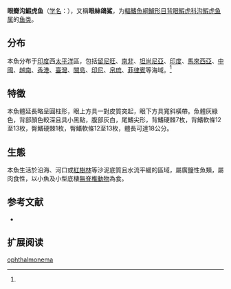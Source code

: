 {{Speciesbox
| status = NE
| status_system = IUCN3.1
| taxon = Oxyurichthys ophthalmonema
| authority = Bleeker, 1856<ref name='id8359'>{{cite web| url =http://www.bioinfo.cn/db05/BjdwSpecies.php?action=view&id=8359| title =眼瓣沟鰕虎鱼| work =中国动物物种编目数据库| publisher =中国科学院微生物研究所| author =中国科学院动物研究所| accessdate =2009-04-16| deadurl =yes| archiveurl =https://web.archive.org/web/20160305064550/http://www.bioinfo.cn/db05/BjdwSpecies.php?action=view&id=8359| archivedate =2016-03-05}}</ref>
| synonyms = *''Gobius ophthalmonema''<br /><small>Bleeker, 1856</small>-57''
*''Oxyurichthys ophthalmonemus''<br /><small>Bleeker, 1856</small>-57''
*''Oxyurichthys ophthalmonepis''<br /><small>Bleeker, 1856</small>-57''
}}

'''眼瓣沟鰕虎鱼'''（[[学名|学名]]：{{lang|la|''Oxyurichthys ophthalmonema''}}），又稱'''眼絲鴿鯊'''，为[[輻鰭魚綱|輻鰭魚綱]][[鱸形目|鱸形目]][[背眼鰕虎科|背眼鰕虎科]][[沟鰕虎鱼属|沟鰕虎鱼属]]的[[鱼类|鱼类]]。

==分布==
本魚分布于[[印度|印度]]西[[太平洋|太平洋]]區，包括[[留尼旺|留尼旺]]、[[南非|南非]]、[[坦尚尼亞|坦尚尼亞]]、[[印度|印度]]、[[馬來西亞|馬來西亞]]、[[中國|中國]]、[[越南|越南]]、[[香港|香港]]、[[臺灣|臺灣]]、[[關島|關島]]、[[印尼|印尼]]、[[帛琉|帛琉]]、[[菲律賓|菲律賓]]等海域。<ref name='id8359'/>

==特徵==
本魚體延長略呈圓柱形，眼上方具一對皮質突起，眼下方具寬斜橫帶。魚體灰綠色，背部顏色較深且具小黑點，腹部灰白，尾鰭尖形，背鰭硬棘7枚，背鰭軟條12至13枚，臀鰭硬棘1枚，臀鰭軟條12至13枚，體長可達18公分。

==生態==
本魚生活於沿海、河口或[[紅樹林|紅樹林]]等沙泥底質且水流平緩的區域，屬廣鹽性魚類，屬肉食性，以小魚及小型底棲[[無脊椎動物|無脊椎動物]]為食。

== 参考文献 ==
{{reflist}}
*{{FishBase_species|genus=Oxyurichthys|species=ophthalmonema|year=2011|month=12}}

== 扩展阅读 ==
{{refbegin}}
{{wikispecies-inline|Oxyurichthys ophthalmonema|眼瓣沟鰕虎鱼}}
{{refend}}
{{Taxonbar|from=Q1044892}}

{{虾虎鱼目小作品}}
[[Category:溝鰕虎屬|ophthalmonema]]